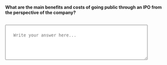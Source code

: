 ::: {.question-block}

<label for="module1_long5"><strong>What are the main benefits and costs of going public through an IPO from the perspective of the company?</strong></label><br><br>

<textarea id="module1_long5" name="module1_long5" rows="4" cols="60" placeholder="Write your answer here..." style="width:90%; padding:25px;"></textarea>


:::
